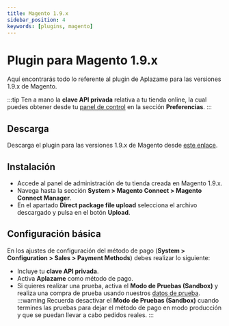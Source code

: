```yaml
---
title: Magento 1.9.x
sidebar_position: 4
keywords: [plugins, magento]
---
```

# Plugin para Magento 1.9.x

Aquí encontrarás todo lo referente al plugin de Aplazame para las versiones 1.9.x de Magento.

:::tip
  Ten a mano la **clave API privada** relativa a tu tienda online, la cual puedes obtener desde tu [panel de control](https://vendors.aplazame.com/) en la sección **Preferencias**.
:::

## Descarga
Descarga el plugin para las versiones 1.9.x de Magento desde [este enlace](https://aplazame.com/static/sdk/magento-latest.tgz).

## Instalación
- Accede al panel de administración de tu tienda creada en Magento 1.9.x.
- Navega hasta la sección **System > Magento Connect > Magento Connect Manager**.
- En el apartado **Direct package file upload** selecciona el archivo descargado y pulsa en el botón **Upload**.

## Configuración básica
En los ajustes de configuración del método de pago (**System > Configuration > Sales > Payment Methods**) debes realizar lo siguiente:
- Incluye tu **clave API privada**.
- Activa **Aplazame** como método de pago.
- Si quieres realizar una prueba, activa el **Modo de Pruebas (Sandbox)** y realiza una compra de prueba usando nuestros [datos de prueba](../../api/test-environment/test-data/).
:::warning
  Recuerda desactivar el **Modo de Pruebas (Sandbox)** cuando termines las pruebas para dejar el método de pago en modo producción y que se puedan llevar a cabo pedidos reales.
:::
